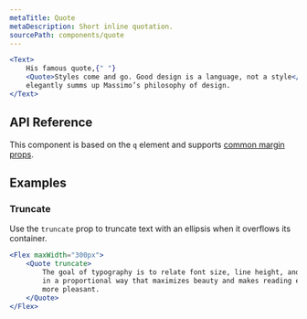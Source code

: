 ```yaml
---
metaTitle: Quote
metaDescription: Short inline quotation.
sourcePath: components/quote
---
```


```jsx live=true
<Text>
	His famous quote,{" "}
	<Quote>Styles come and go. Good design is a language, not a style</Quote>,
	elegantly summs up Massimo’s philosophy of design.
</Text>
```

## API Reference

This component is based on the `q` element and supports [common margin props](/research/docs/overview/layout#margin-props).

<ThemesPropsTable defs="quotePropDefs" />

## Examples

### Truncate

Use the `truncate` prop to truncate text with an ellipsis when it overflows its container.

```jsx live=true line=2
<Flex maxWidth="300px">
	<Quote truncate>
		The goal of typography is to relate font size, line height, and line width
		in a proportional way that maximizes beauty and makes reading easier and
		more pleasant.
	</Quote>
</Flex>
```
